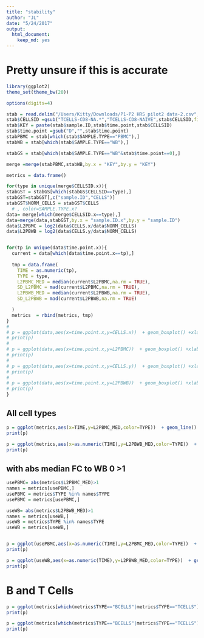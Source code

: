 ```yaml
---
title: "stability"
author: "JL"
date: "5/24/2017"
output: 
  html_document: 
    keep_md: yes
---
```



# Pretty unsure if this is accurate


```r
library(ggplot2)
theme_set(theme_bw(20))

options(digits=4)

stab = read.delim("/Users/Kitty/Downloads/P1-P2 HRS pilot2 data-2.csv",stringsAsFactors = FALSE,sep = ",") 
stab$CELLSID =gsub("TCELLS-CD8-NA.*","TCELLS-CD8-NAIVE",stab$CELLSID,fixed = FALSE)
stab$KEY = paste(stab$sample.ID,stab$time.point,stab$CELLSID)
stab$time.point =gsub("D","",stab$time.point)
stabPBMC = stab[which(stab$SAMPLE.TYPE=="PBMC"),]
stabWB = stab[which(stab$SAMPLE.TYPE=="WB"),]

stabGS = stab[which(stab$SAMPLE.TYPE=="WB"&stab$time.point==0),]

merge =merge(stabPBMC,stabWB,by.x = "KEY",by.y = "KEY")
```


```r

metrics = data.frame()

for(type in unique(merge$CELLSID.x)){
stabGST = stabGS[which(stabGS$CELLSID==type),]
stabGST=stabGST[,c("sample.ID","CELLS")]
stabGST$NORM_CELLS = stabGST$CELLS
  # , color=SAMPLE.TYPE.x?
data= merge[which(merge$CELLSID.x==type),]
data=merge(data,stabGST,by.x = "sample.ID.x",by.y = "sample.ID")
data$L2PBMC = log2(data$CELLS.x/data$NORM_CELLS)
data$L2PBWB = log2(data$CELLS.y/data$NORM_CELLS)


for(tp in unique(data$time.point.x)){
  current = data[which(data$time.point.x==tp),]
  
  tmp = data.frame(
    TIME = as.numeric(tp),
    TYPE = type,
    L2PBMC_MED = median(current$L2PBMC,na.rm = TRUE),
    SD_L2PBMC = mad(current$L2PBMC,na.rm = TRUE),
    L2PBWB_MED = median(current$L2PBWB,na.rm = TRUE),
    SD_L2PBWB = mad(current$L2PBWB,na.rm = TRUE)

  )
  metrics  = rbind(metrics, tmp)
}
# 
# p = ggplot(data,aes(x=time.point.x,y=CELLS.x))  + geom_boxplot() +xlab("TIME") +ylab("CELLS") + labs(title = paste(type,"PBMC"))
# print(p)
# 
# p = ggplot(data,aes(x=time.point.x,y=L2PBMC))  + geom_boxplot() +xlab("TIME") +ylab("FC WB_0") + labs(title = paste(type,"PBMC_LOG2"))
# print(p)
# 
# p = ggplot(data,aes(x=time.point.x,y=CELLS.y))  + geom_boxplot() +xlab("TIME") +ylab("CELLS") + labs(title = paste(type,"WB"))
# print(p)
# 
# p = ggplot(data,aes(x=time.point.x,y=L2PBWB))  + geom_boxplot() +xlab("TIME") +ylab("FC WB_0")  + labs(title = paste(type,"WB_LOG2"))
# print(p)
}

```


## All cell types
```r
p = ggplot(metrics,aes(x=TIME,y=L2PBMC_MED,color=TYPE))  + geom_line() +xlab("TIME") +ylab("Fold change relative to WB_0")  + labs(title = paste("","PBMC"))+ theme(legend.position="none") +ylim(-3,3)
print(p)

p = ggplot(metrics,aes(x=as.numeric(TIME),y=L2PBWB_MED,color=TYPE))  + geom_line() +xlab("TIME") +ylab("Fold change relative to WB_0")  + labs(title = paste("","WB"))+ theme(legend.position="none")+ylim(-3,3)
print(p)

```

## with abs median FC to WB 0 >1 
```r

usePBMC= abs(metrics$L2PBMC_MED)>1
names = metrics[usePBMC,]
usePBMC = metrics$TYPE %in% names$TYPE
usePBMC = metrics[usePBMC,]

useWB= abs(metrics$L2PBWB_MED)>1
names = metrics[useWB,]
useWB = metrics$TYPE %in% names$TYPE
useWB = metrics[useWB,]


p = ggplot(usePBMC,aes(x=as.numeric(TIME),y=L2PBMC_MED,color=TYPE))  + geom_line() +xlab("TIME") +ylab("Fold change relative to WB_0")  + labs(title = paste("","PBMC"))+ylim(-3,3)
print(p)

p = ggplot(useWB,aes(x=as.numeric(TIME),y=L2PBWB_MED,color=TYPE))  + geom_line() +xlab("TIME") +ylab("Fold change relative to WB_0")  + labs(title = paste("","WB"))+ylim(-3,3)
print(p)

```

# B and T Cells
```r
p = ggplot(metrics[which(metrics$TYPE=="BCELLS"|metrics$TYPE=="TCELLS"),],aes(x=TIME,y=L2PBMC_MED,color=TYPE))  + geom_line() +xlab("TIME") +ylab("Fold change relative to WB_0")  + labs(title = paste("","PBMC"))+ylim(-3,3)
print(p)

p = ggplot(metrics[which(metrics$TYPE=="BCELLS"|metrics$TYPE=="TCELLS"),],aes(x=as.numeric(TIME),y=L2PBWB_MED,color=TYPE))  + geom_line() +xlab("TIME") +ylab("Fold change relative to WB_0")  + labs(title = paste("","WB"))+ylim(-3,3)
print(p)


```
